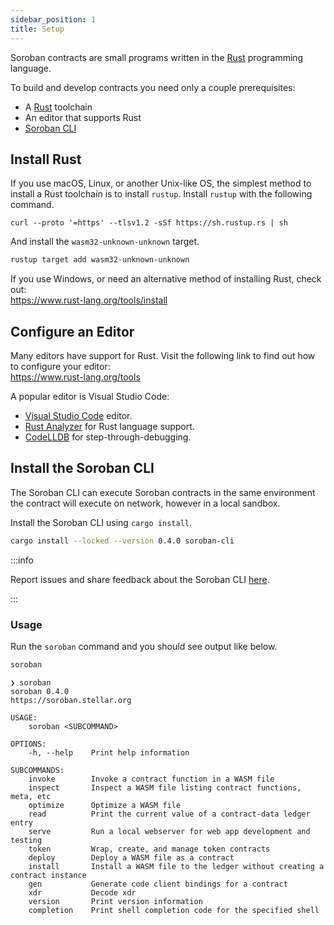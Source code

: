 ```yaml
---
sidebar_position: 1
title: Setup
---
```


Soroban contracts are small programs written in the [Rust] programming language.

To build and develop contracts you need only a couple prerequisites:

- A [Rust] toolchain
- An editor that supports Rust
- [Soroban CLI]

## Install Rust

If you use macOS, Linux, or another Unix-like OS, the simplest method to install a Rust toolchain is to install `rustup`. Install `rustup` with the following command.

```
curl --proto '=https' --tlsv1.2 -sSf https://sh.rustup.rs | sh
```

And install the `wasm32-unknown-unknown` target.

```sh
rustup target add wasm32-unknown-unknown
```

If you use Windows, or need an alternative method of installing Rust, check out:  
https://www.rust-lang.org/tools/install

## Configure an Editor

Many editors have support for Rust. Visit the following link to find out how to configure your editor:  
https://www.rust-lang.org/tools

A popular editor is Visual Studio Code:

- [Visual Studio Code] editor.
- [Rust Analyzer] for Rust language support.
- [CodeLLDB] for step-through-debugging.

[Visual Studio Code]: https://code.visualstudio.com
[Rust Analyzer]: https://marketplace.visualstudio.com/items?itemName=rust-lang.rust-analyzer
[CodeLLDB]: https://marketplace.visualstudio.com/items?itemName=vadimcn.vscode-lldb

## Install the Soroban CLI

The Soroban CLI can execute Soroban contracts in the same environment the contract will execute on network, however in a local sandbox.

Install the Soroban CLI using `cargo install`.

```sh
cargo install --locked --version 0.4.0 soroban-cli
```

:::info 

Report issues and share feedback about the Soroban CLI [here](https://github.com/stellar/soroban-cli/issues/new/choose). 

:::

### Usage

Run the `soroban` command and you should see output like below.

```sh
soroban
```

```
❯ soroban
soroban 0.4.0
https://soroban.stellar.org

USAGE:
    soroban <SUBCOMMAND>

OPTIONS:
    -h, --help    Print help information

SUBCOMMANDS:
    invoke        Invoke a contract function in a WASM file
    inspect       Inspect a WASM file listing contract functions, meta, etc
    optimize      Optimize a WASM file
    read          Print the current value of a contract-data ledger entry
    serve         Run a local webserver for web app development and testing
    token         Wrap, create, and manage token contracts
    deploy        Deploy a WASM file as a contract
    install       Install a WASM file to the ledger without creating a contract instance
    gen           Generate code client bindings for a contract
    xdr           Decode xdr
    version       Print version information
    completion    Print shell completion code for the specified shell
```

[Rust]: https://www.rust-lang.org/
[Soroban CLI]: setup#install-the-soroban-cli

